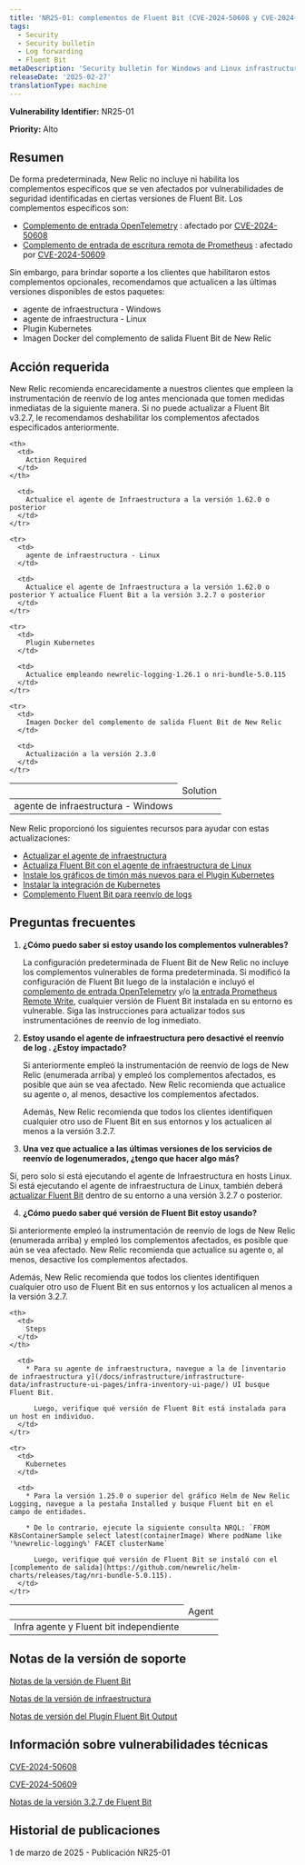 ```yaml
---
title: 'NR25-01: complementos de Fluent Bit (CVE-2024-50608 y CVE-2024-50609)'
tags:
  - Security
  - Security bulletin
  - Log forwarding
  - Fluent Bit
metaDescription: 'Security bulletin for Windows and Linux infrastructure agent and Fluent Bit, the Kubernetes plugin, and the Fluent Bit output plugin.'
releaseDate: '2025-02-27'
translationType: machine
---
```


<DNT>**Vulnerability Identifier:**</DNT> NR25-01

<DNT>**Priority:**</DNT> Alto

## Resumen

De forma predeterminada, New Relic no incluye ni habilita los complementos específicos que se ven afectados por vulnerabilidades de seguridad identificadas en ciertas versiones de Fluent Bit. Los complementos específicos son:

* [Complemento de entrada OpenTelemetry](https://docs.fluentbit.io/manual/pipeline/inputs/opentelemetry) : afectado por [CVE-2024-50608](https://nvd.nist.gov/vuln/detail/CVE-2024-50608)
* [Complemento de entrada de escritura remota de Prometheus](https://docs.fluentbit.io/manual/pipeline/inputs/prometheus-remote-write) : afectado por [CVE-2024-50609](https://nvd.nist.gov/vuln/detail/CVE-2024-50609)

Sin embargo, para brindar soporte a los clientes que habilitaron estos complementos opcionales, recomendamos que actualicen a las últimas versiones disponibles de estos paquetes:

* agente de infraestructura - Windows
* agente de infraestructura - Linux
* Plugin Kubernetes
* Imagen Docker del complemento de salida Fluent Bit de New Relic

## Acción requerida

New Relic recomienda encarecidamente a nuestros clientes que empleen la instrumentación de reenvío de log antes mencionada que tomen medidas inmediatas de la siguiente manera. Si no puede actualizar a Fluent Bit v3.2.7, le recomendamos deshabilitar los complementos afectados especificados anteriormente.

<table>
  <thead>
    <th>
      <td>
        Solution
      </td>
    </th>

    <th>
      <td>
        Action Required
      </td>
    </th>
  </thead>

  <tbody>
    <tr>
      <td>
        agente de infraestructura - Windows
      </td>

      <td>
        Actualice el agente de Infraestructura a la versión 1.62.0 o posterior
      </td>
    </tr>

    <tr>
      <td>
        agente de infraestructura - Linux
      </td>

      <td>
        Actualice el agente de Infraestructura a la versión 1.62.0 o posterior Y actualice Fluent Bit a la versión 3.2.7 o posterior
      </td>
    </tr>

    <tr>
      <td>
        Plugin Kubernetes
      </td>

      <td>
        Actualice empleando newrelic-logging-1.26.1 o nri-bundle-5.0.115
      </td>
    </tr>

    <tr>
      <td>
        Imagen Docker del complemento de salida Fluent Bit de New Relic
      </td>

      <td>
        Actualización a la versión 2.3.0
      </td>
    </tr>
  </tbody>
</table>

New Relic proporcionó los siguientes recursos para ayudar con estas actualizaciones:

* [Actualizar el agente de infraestructura](/docs/infrastructure/install-infrastructure-agent/update-or-uninstall/update-infrastructure-agent/)
* [Actualiza Fluent Bit con el agente de infraestructura de Linux](/docs/logs/forward-logs/forward-your-logs-using-infrastructure-agent/#install-fb-version)
* [Instale los gráficos de timón más nuevos para el Plugin Kubernetes](https://github.com/newrelic/helm-charts/tree/master?tab=readme-ov-file#Installthecharts)
* [Instalar la integración de Kubernetes](/docs/kubernetes-pixie/kubernetes-integration/installation/kubernetes-integration-install-configure/)
* [Complemento Fluent Bit para reenvío de logs](/docs/logs/forward-logs/fluent-bit-plugin-log-forwarding/)

## Preguntas frecuentes

1. **¿Cómo puedo saber si estoy usando los complementos vulnerables?**

   La configuración predeterminada de Fluent Bit de New Relic no incluye los complementos vulnerables de forma predeterminada. Si modificó la configuración de Fluent Bit luego de la instalación e incluyó el [complemento de entrada OpenTelemetry](https://docs.fluentbit.io/manual/pipeline/inputs/opentelemetry) y/o [la entrada Prometheus Remote Write](https://docs.fluentbit.io/manual/pipeline/inputs/prometheus-remote-write), cualquier versión de Fluent Bit instalada en su entorno es vulnerable. Siga las instrucciones para actualizar todos sus instrumentaciónes de reenvío de log inmediato.

2. **Estoy usando el agente de infraestructura pero desactivé el reenvío de log . ¿Estoy impactado?**

   Si anteriormente empleó la instrumentación de reenvío de logs de New Relic (enumerada arriba) y empleó los complementos afectados, es posible que aún se vea afectado. New Relic recomienda que actualice su agente o, al menos, desactive los complementos afectados.

   Además, New Relic recomienda que todos los clientes identifiquen cualquier otro uso de Fluent Bit en sus entornos y los actualicen al menos a la versión 3.2.7.

3. **Una vez que actualice a las últimas versiones de los servicios de reenvío de logenumerados, ¿tengo que hacer algo más?**

Sí, pero solo si está ejecutando el agente de Infraestructura en hosts Linux. Si está ejecutando el agente de infraestructura de Linux, también deberá [actualizar Fluent Bit](/docs/logs/forward-logs/forward-your-logs-using-infrastructure-agent/#install-fb-version) dentro de su entorno a una versión 3.2.7 o posterior.

4. **¿Cómo puedo saber qué versión de Fluent Bit estoy usando?**

Si anteriormente empleó la instrumentación de reenvío de logs de New Relic (enumerada arriba) y empleó los complementos afectados, es posible que aún se vea afectado. New Relic recomienda que actualice su agente o, al menos, desactive los complementos afectados.

Además, New Relic recomienda que todos los clientes identifiquen cualquier otro uso de Fluent Bit en sus entornos y los actualicen al menos a la versión 3.2.7.

<table>
  <thead>
    <th>
      <td>
        Agent
      </td>
    </th>

    <th>
      <td>
        Steps
      </td>
    </th>
  </thead>

  <tbody>
    <tr>
      <td>
        Infra agente y Fluent bit independiente
      </td>

      <td>
        * Para su agente de infraestructura, navegue a la de [inventario de infraestructura y](/docs/infrastructure/infrastructure-data/infrastructure-ui-pages/infra-inventory-ui-page/) UI busque Fluent Bit.

          Luego, verifique qué versión de Fluent Bit está instalada para un host en individuo.
      </td>
    </tr>

    <tr>
      <td>
        Kubernetes
      </td>

      <td>
        * Para la versión 1.25.0 o superior del gráfico Helm de New Relic Logging, navegue a la pestaña Installed y busque Fluent bit en el campo de entidades.

        * De lo contrario, ejecute la siguiente consulta NRQL: `FROM K8sContainerSample select latest(containerImage) Where podName like '%newrelic-logging%' FACET clusterName`

          Luego, verifique qué versión de Fluent Bit se instaló con el [complemento de salida](https://github.com/newrelic/helm-charts/releases/tag/nri-bundle-5.0.115).
      </td>
    </tr>
  </tbody>
</table>

## Notas de la versión de soporte

[Notas de la versión de Fluent Bit](/docs/release-notes/fluentbit-release-notes/)

[Notas de la versión de infraestructura](/docs/release-notes/infrastructure-release-notes/infrastructure-agent-release-notes/)

[Notas de versión del Plugin Fluent Bit Output](https://github.com/newrelic/newrelic-fluent-bit-output/releases)

## Información sobre vulnerabilidades técnicas

[CVE-2024-50608](https://nvd.nist.gov/vuln/detail/CVE-2024-50608)

[CVE-2024-50609](https://nvd.nist.gov/vuln/detail/CVE-2024-50609)

[Notas de la versión 3.2.7 de Fluent Bit](https://fluentbit.io/announcements/v3.2.7/)

## Historial de publicaciones

1 de marzo de 2025 - Publicación NR25-01